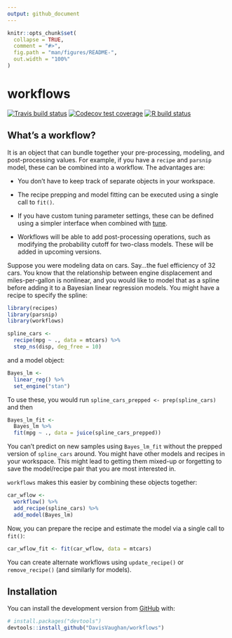 ```yaml
---
output: github_document
---
```


<!-- README.md is generated from README.Rmd. Please edit that file -->

```r
knitr::opts_chunk$set(
  collapse = TRUE,
  comment = "#>",
  fig.path = "man/figures/README-",
  out.width = "100%"
)
```

# workflows

<!-- badges: start -->
[![Travis build status](https://travis-ci.org/tidymodels/workflows.svg?branch=master)](https://travis-ci.org/tidymodels/workflows)
[![Codecov test coverage](https://codecov.io/gh/tidymodels/workflows/branch/master/graph/badge.svg)](https://codecov.io/gh/tidymodels/workflows?branch=master)
[![R build status](https://github.com/tidymodels/workflows/workflows/R-CMD-check/badge.svg)](https://github.com/tidymodels/workflows)
<!-- badges: end -->

## What's a workflow? 

It is an object that can bundle together your pre-processing, modeling, and post-processing values. For example, if you have a `recipe` and `parsnip` model, these can be combined into a workflow. The advantages are:

 * You don't have to keep track of separate objects in your workspace. 

 * The recipe prepping and model fitting can be executed using a single call to `fit()`. 

 * If you have custom tuning parameter settings, these can be defined using a simpler interface when combined with [tune](https://github.com/tidymodels/tune). 

 * Workflows will be able to add post-processing operations, such as modifying the probability cutoff for two-class models. These will be added in upcoming versions. 

Suppose you were modeling data on cars. Say...the fuel efficiency of 32 cars. You know that the relationship between engine displacement and miles-per-gallon is nonlinear, and you would like to model that as a spline before adding it to a Bayesian linear regression models. You might have a recipe to specify the spline:

```r
library(recipes)
library(parsnip)
library(workflows)

spline_cars <- 
  recipe(mpg ~ ., data = mtcars) %>% 
  step_ns(disp, deg_free = 10)
```

and a model object:

```r
Bayes_lm <- 
  linear_reg() %>% 
  set_engine("stan")
```

To use these, you would run `spline_cars_prepped <- prep(spline_cars)` and then

```r
Bayes_lm_fit <- 
  Bayes_lm %>% 
  fit(mpg ~ ., data = juice(spline_cars_prepped))
```

You can't predict on new samples using `Bayes_lm_fit` without the prepped version of `spline_cars` around. You might have other models and recipes in your workspace. This might lead to getting them mixed-up or forgetting to save the model/recipe pair that you are most interested in.

`workflows` makes this easier by combining these objects together:

```r
car_wflow <- 
  workflow() %>% 
  add_recipe(spline_cars) %>% 
  add_model(Bayes_lm)
```

Now, you can prepare the recipe and estimate the model via a single call to `fit()`:

```r
car_wflow_fit <- fit(car_wflow, data = mtcars)
```

You can create alternate workflows using `update_recipe()` or `remove_recipe()` (and similarly for models). 

## Installation

You can install the development version from [GitHub](https://github.com/) with:

``` r
# install.packages("devtools")
devtools::install_github("DavisVaughan/workflows")
```

